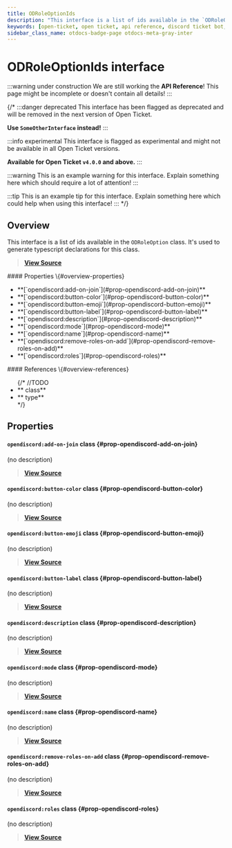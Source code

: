 ```yaml
---
title: ODRoleOptionIds
description: "This interface is a list of ids available in the `ODRoleOption` class. It's used to generate typescript declarations for this class."
keywords: [open-ticket, open ticket, api reference, discord ticket bot, interface]
sidebar_class_name: otdocs-badge-page otdocs-meta-gray-inter
---
```

<head>
    <link rel="apple-touch-icon" href="/img/logo_vertical.png"/>
</head>

# ODRoleOptionIds <M color="gray">interface</M>

:::warning under construction
We are still working the **API Reference**! This page might be incomplete or doesn't contain all details!
:::

{/*
:::danger deprecated
This interface has been flagged as deprecated and will be removed in the next version of Open Ticket.

**Use `SomeOtherInterface` instead!**
:::

:::info experimental
This interface is flagged as experimental and might not be available in all Open Ticket versions.

**Available for Open Ticket `v4.0.0` and above.**
:::

:::warning
This is an example warning for this interface. Explain something here which should require a lot of attention!
:::

:::tip
This is an example tip for this interface. Explain something here which could help when using this interface!
:::
*/}

## Overview
This interface is a list of ids available in the `ODRoleOption` class.
It's used to generate typescript declarations for this class.

> [**View Source**](https://otgithub.dj-dj.be/tree/main/src/core/api/openticket/option.ts#L286)

<FlexHorizontal>
<div style={{width:"50%"}}>
    #### Properties \{#overview-properties}
    <ul>
        <li>**[`opendiscord:add-on-join`](#prop-opendiscord-add-on-join)**</li>
        <li>**[`opendiscord:button-color`](#prop-opendiscord-button-color)**</li>
        <li>**[`opendiscord:button-emoji`](#prop-opendiscord-button-emoji)**</li>
        <li>**[`opendiscord:button-label`](#prop-opendiscord-button-label)**</li>
        <li>**[`opendiscord:description`](#prop-opendiscord-description)**</li>
        <li>**[`opendiscord:mode`](#prop-opendiscord-mode)**</li>
        <li>**[`opendiscord:name`](#prop-opendiscord-name)**</li>
        <li>**[`opendiscord:remove-roles-on-add`](#prop-opendiscord-remove-roles-on-add)**</li>
        <li>**[`opendiscord:roles`](#prop-opendiscord-roles)**</li>
    </ul>
</div>
<div style={{width:"50%"}}>
    #### References \{#overview-references}
    <ul>
        {/*
        //TODO
        <li>**<code><ApiUrl url="class:ODId" label="api.ODId"/></code> <M color="purple">class</M>**</li>
        <li>**<code><ApiUrl url="type:ODExampleType" label="api.ODExampleType"/></code> <M color="brown">type</M>**</li>
        */}
    </ul>
</div>
</FlexHorizontal>

## Properties
<Divider></Divider>
#### `opendiscord:add-on-join` <M color="purple">class</M> <ApiBlock><ApiUrl url="class:ODOptionData" label="api.ODOptionData"/></ApiBlock> \{#prop-opendiscord-add-on-join}
(no description)

> [**View Source**](https://otgithub.dj-dj.be/tree/main/src/core/api/openticket/option.ts#L297)

<Divider></Divider>
#### `opendiscord:button-color` <M color="purple">class</M> <ApiBlock><ApiUrl url="class:ODOptionData" label="api.ODOptionData"/></ApiBlock> \{#prop-opendiscord-button-color}
(no description)

> [**View Source**](https://otgithub.dj-dj.be/tree/main/src/core/api/openticket/option.ts#L292)

<Divider></Divider>
#### `opendiscord:button-emoji` <M color="purple">class</M> <ApiBlock><ApiUrl url="class:ODOptionData" label="api.ODOptionData"/></ApiBlock> \{#prop-opendiscord-button-emoji}
(no description)

> [**View Source**](https://otgithub.dj-dj.be/tree/main/src/core/api/openticket/option.ts#L290)

<Divider></Divider>
#### `opendiscord:button-label` <M color="purple">class</M> <ApiBlock><ApiUrl url="class:ODOptionData" label="api.ODOptionData"/></ApiBlock> \{#prop-opendiscord-button-label}
(no description)

> [**View Source**](https://otgithub.dj-dj.be/tree/main/src/core/api/openticket/option.ts#L291)

<Divider></Divider>
#### `opendiscord:description` <M color="purple">class</M> <ApiBlock><ApiUrl url="class:ODOptionData" label="api.ODOptionData"/></ApiBlock> \{#prop-opendiscord-description}
(no description)

> [**View Source**](https://otgithub.dj-dj.be/tree/main/src/core/api/openticket/option.ts#L288)

<Divider></Divider>
#### `opendiscord:mode` <M color="purple">class</M> <ApiBlock><ApiUrl url="class:ODOptionData" label="api.ODOptionData"/></ApiBlock> \{#prop-opendiscord-mode}
(no description)

> [**View Source**](https://otgithub.dj-dj.be/tree/main/src/core/api/openticket/option.ts#L295)

<Divider></Divider>
#### `opendiscord:name` <M color="purple">class</M> <ApiBlock><ApiUrl url="class:ODOptionData" label="api.ODOptionData"/></ApiBlock> \{#prop-opendiscord-name}
(no description)

> [**View Source**](https://otgithub.dj-dj.be/tree/main/src/core/api/openticket/option.ts#L287)

<Divider></Divider>
#### `opendiscord:remove-roles-on-add` <M color="purple">class</M> <ApiBlock><ApiUrl url="class:ODOptionData" label="api.ODOptionData"/></ApiBlock> \{#prop-opendiscord-remove-roles-on-add}
(no description)

> [**View Source**](https://otgithub.dj-dj.be/tree/main/src/core/api/openticket/option.ts#L296)

<Divider></Divider>
#### `opendiscord:roles` <M color="purple">class</M> <ApiBlock><ApiUrl url="class:ODOptionData" label="api.ODOptionData"/></ApiBlock> \{#prop-opendiscord-roles}
(no description)

> [**View Source**](https://otgithub.dj-dj.be/tree/main/src/core/api/openticket/option.ts#L294)

<Divider></Divider>
